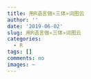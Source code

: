 ---
title: 用R语言做«三体»词图云
author: ''
date: '2019-06-02'
slug: 用R语言做«三体»词图云
categories:
  - R
tags: []
comments: no
images: ~
---

